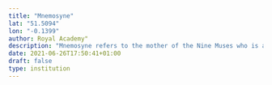 ```yaml
---
title: "Mnemosyne"
lat: "51.5094"
lon: "-0.1399"
author: Royal Academy"
description: "Mnemosyne refers to the mother of the Nine Muses who is also the personification of memory in Greek mythology. The film is also known as 'The Nine Muses' and features a tone poem composed of verses named after Mnemosyne and her daughters: Tragedy (Melpomene), History (Clio), Music (Euterpe), Sacred Song (Polyhymnia), Astronomy (Urania), Comedy (Thalia), Erotic Love (Erato), Dance (Terpsichore) and Epic Poetry (Calliope). Akomfrah created the film for the BBC/Arts Council 'Made in England' project and used archival material to retell the experience of post-war immigrants to the UK. Mnemosyne focuses on the West Midlands between 1960 and the 1980s with archival images  punctuated by others of a frozen wasteland.  "
date: 2021-06-26T17:50:41+01:00
draft: false
type: institution
---
```


